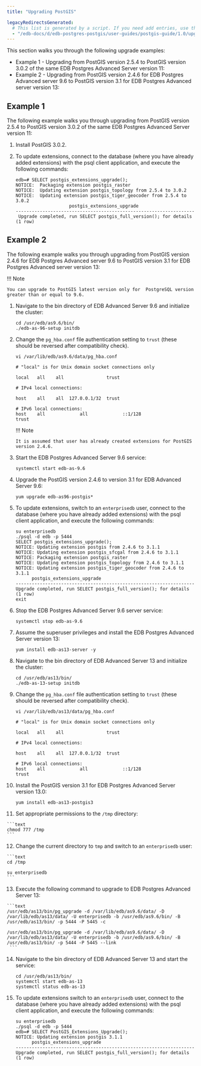 ```yaml
---
title: "Upgrading PostGIS"

legacyRedirectsGenerated:
  # This list is generated by a script. If you need add entries, use the `legacyRedirects` key.
  - "/edb-docs/d/edb-postgres-postgis/user-guides/postgis-guide/1.0/upgrading_postgis.html"
---
```


<div id="upgrade" class="registered_link"></div>

This section walks you through the following upgrade examples:

- Example 1 - Upgrading from PostGIS version 2.5.4 to PostGIS version 3.0.2 of the same EDB Postgres Advanced Server version 11:
- Example 2 - Upgrading from PostGIS version 2.4.6 for EDB Postgres Advanced server 9.6 to PostGIS version 3.1 for EDB Postgres Advanced server version 13:

## Example 1

The following example walks you through upgrading from PostGIS version 2.5.4 to PostGIS version 3.0.2 of the same EDB Postgres Advanced Server version 11:

1.  Install PostGIS 3.0.2.

2.  To update extensions, connect to the database (where you have already added extensions) with the psql client application, and execute the following commands:

    ```text
    edb=# SELECT postgis_extensions_upgrade();
    NOTICE:  Packaging extension postgis_raster
    NOTICE:  Updating extension postgis_topology from 2.5.4 to 3.0.2
    NOTICE:  Updating extension postgis_tiger_geocoder from 2.5.4 to 3.0.2
                        postgis_extensions_upgrade
    -------------------------------------------------------------------
     Upgrade completed, run SELECT postgis_full_version(); for details
    (1 row)
    ```

## Example 2

The following example walks you through upgrading from PostGIS version 2.4.6 for EDB Postgres Advanced server 9.6 to PostGIS version 3.1 for EDB Postgres Advanced server version 13:

!!! Note

    You can upgrade to PostGIS latest version only for  PostgreSQL version greater than or equal to 9.6. 

1.  Navigate to the bin directory of EDB Advanced Server 9.6 and initialize the cluster:

    ```text
    cd /usr/edb/as9.6/bin/
    ./edb-as-96-setup initdb
    ```

2.  Change the `pg_hba.conf` file authentication setting to `trust` (these should be reversed after compatibility check).

    ```text
    vi /var/lib/edb/as9.6/data/pg_hba.conf
    
    # "local" is for Unix domain socket connections only

    local   all    all                trust

    # IPv4 local connections:

    host    all    all  127.0.0.1/32  trust

    # IPv6 local connections:
    host    all             all             ::1/128                 trust
    ```

    !!! Note
    
        It is assumed that user has already created extensions for PostGIS version 2.4.6.

3. Start the EDB Postgres Advanced Server 9.6 service:

    ```text
    systemctl start edb-as-9.6
    ```

4.  Upgrade the PostGIS version 2.4.6 to version 3.1 for EDB Advanced Server 9.6:

    ```text
    yum upgrade edb-as96-postgis*
    ```

5. To update extensions, switch to an `enterprisedb` user, connect to the database (where you have already added extensions) with the psql client application, and execute the following commands:

    ```text
    su enterprisedb
    ./psql -d edb -p 5444
    SELECT postgis_extensions_upgrade();
    NOTICE: Updating extension postgis from 2.4.6 to 3.1.1
    NOTICE: Updating extension postgis_sfcgal from 2.4.6 to 3.1.1
    NOTICE: Packaging extension postgis_raster
    NOTICE: Updating extension postgis_topology from 2.4.6 to 3.1.1
    NOTICE: Updating extension postgis_tiger_geocoder from 2.4.6 to 3.1.1
          postgis_extensions_upgrade           
    -------------------------------------------------------------------
    Upgrade completed, run SELECT postgis_full_version(); for details
    (1 row)
    exit
    ```
6. Stop the EDB Postgres Advanced Server 9.6 server service:

    ```text
    systemctl stop edb-as-9.6
    ```
7.  Assume the superuser privileges and install the EDB Postgres Advanced Server version 13:

    ```text
    yum install edb-as13-server -y
    ```
8.  Navigate to the bin directory of EDB Advanced Server 13 and initialize the cluster:

    ```text
    cd /usr/edb/as13/bin/
    ./edb-as-13-setup initdb
    ```

9.  Change the `pg_hba.conf` file authentication setting to `trust` (these should be reversed after compatibility check).

    ```text
    vi /var/lib/edb/as13/data/pg_hba.conf 

    # "local" is for Unix domain socket connections only

    local   all    all                trust

    # IPv4 local connections:

    host    all    all  127.0.0.1/32  trust

    # IPv6 local connections:
    host    all             all             ::1/128                 trust
    ```

10. Install the PostGIS version 3.1 for EDB Postgres Advanced Server version 13.0:

    ```text
    yum install edb-as13-postgis3
    ```

11.  Set appropriate permissions to the `/tmp` directory:

    ```text
    chmod 777 /tmp
    ```

12.  Change the current directory to `tmp` and switch to an `enterprisedb` user:

    ```text
    cd /tmp

    su enterprisedb
    ```

13.  Execute the following command to upgrade to EDB Postgres Advanced Server 13:

    ```text
    /usr/edb/as13/bin/pg_upgrade -d /var/lib/edb/as9.6/data/ -D /var/lib/edb/as13/data/ -U enterprisedb -b /usr/edb/as9.6/bin/ -B /usr/edb/as13/bin/ -p 5444 -P 5445 -c

    /usr/edb/as13/bin/pg_upgrade -d /var/lib/edb/as9.6/data/ -D /var/lib/edb/as13/data/ -U enterprisedb -b /usr/edb/as9.6/bin/ -B /usr/edb/as13/bin/ -p 5444 -P 5445 --link
     ```

14. Navigate to the bin directory of EDB Advanced Server 13 and start the service:

    ```text
    cd /usr/edb/as13/bin/
    systemctl start edb-as-13
    systemctl status edb-as-13
    ```

15. To update extensions switch to an `enterprisedb` user, connect to the database (where you have already added extensions) with the psql client application, and execute the following commands:

    ```text
    su enterprisedb
    ./psql -d edb -p 5444
    edb=# SELECT PostGIS_Extensions_Upgrade(); 
    NOTICE: Updating extension postgis 3.1.1
          postgis_extensions_upgrade           
    -------------------------------------------------------------------
    Upgrade completed, run SELECT postgis_full_version(); for details
    (1 row)
    ```